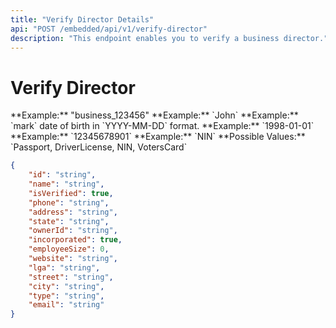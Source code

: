```yaml
---
title: "Verify Director Details"
api: "POST /embedded/api/v1/verify-director"
description: "This endpoint enables you to verify a business director."
---
```


# Verify Director

<ParamField body="businessId" type="string" required>
	**Example:** "business_123456"
</ParamField>

<ParamField body="firstName" type="string" required>
	**Example:** `John`
</ParamField>

<ParamField body="lastName" type="string" required>
	**Example:** `mark`
</ParamField>

<ParamField body="dob" type="string" required>
	date of birth in `YYYY-MM-DD` format. **Example:** `1998-01-01`
</ParamField>

<ParamField body="idNumber" type="string" required>
	**Example:** `12345678901`
</ParamField>

<ParamField body="idType" type="string" required>
	**Example:** `NIN` **Possible Values:** `Passport, DriverLicense, NIN, VotersCard`
</ParamField>

<ResponseExample>

```json
{
	"id": "string",
	"name": "string",
	"isVerified": true,
	"phone": "string",
	"address": "string",
	"state": "string",
	"ownerId": "string",
	"incorporated": true,
	"employeeSize": 0,
	"website": "string",
	"lga": "string",
	"street": "string",
	"city": "string",
	"type": "string",
	"email": "string"
}
```

</ResponseExample>
